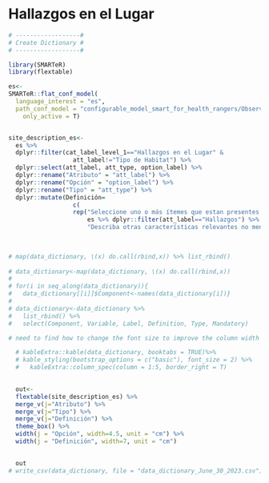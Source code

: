 # Hallazgos en el Lugar {.unnumbered}

```r

# ------------------#
# Create Dictionary #
# ------------------#

library(SMARTeR)
library(flextable)

es<-
SMARTeR::flat_conf_model(
  language_interest = "es",
  path_conf_model = "configurable_model_smart_for_health_rangers/Observations_Final_conf_model_smart_for_health_rangers.xml",
    only_active = T)


site_description_es<-  
  es %>% 
  dplyr::filter(cat_label_level_1=="Hallazgos en el Lugar" &
                  att_label!="Tipo de Habitat") %>% 
  dplyr::select(att_label, att_type, option_label) %>% 
  dplyr::rename("Atributo" = "att_label") %>% 
  dplyr::rename("Opción" = "option_label") %>% 
  dplyr::rename("Tipo" = "att_type") %>% 
  dplyr::mutate(Definición=
                  c(
                  rep("Seleccione uno o más ítemes que estan presentes en el Incidente. Si hay otras características relevantes en el Incidente que no esten en la lista de opciones y que puedan estar asociadas a enfermedad o muerte, es possible seleccionar la opción 'Otros Hallazgos' y un cuadro de texto aparecerá para describirlos", 
                      es %>% dplyr::filter(att_label=="Hallazgos") %>% nrow()),
                      "Describa otras características relevantes no mencionadas en lista de 'Hallazgos' que puedan tener implicancias de enfermedad o muerte"))

    
        
# map(data_dictionary, \(x) do.call(rbind,x)) %>% list_rbind()
    
# data_dictionary<-map(data_dictionary, \(x) do.call(rbind,x)) 
# 
# for(i in seq_along(data_dictionary)){
#   data_dictionary[[i]]$Component<-names(data_dictionary[i])}
# 
# data_dictionary<-data_dictionary %>% 
#   list_rbind() %>% 
#   select(Component, Variable, Label, Definition, Type, Mandatory)

# need to find how to change the font size to improve the column width

  # kableExtra::kable(data_dictionary, booktabs = TRUE)%>%
  # kable_styling(bootstrap_options = c("basic"), font_size = 2) %>% 
  #   kableExtra::column_spec(column = 1:5, border_right = T) 

  
  out<-  
  flextable(site_description_es) %>% 
  merge_v(j="Atributo") %>% 
  merge_v(j="Tipo") %>% 
  merge_v(j="Definición") %>% 
  theme_box() %>% 
  width(j = "Opción", width=4.5, unit = "cm") %>% 
  width(j = "Definición", width=7, unit = "cm")
  

  out
# write_csv(data_dictionary, file = "data_dictionary_June_30_2023.csv")

```

